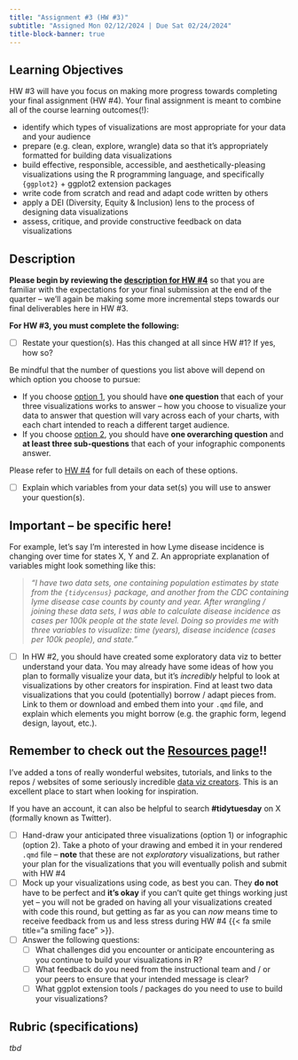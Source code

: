 ```yaml
---
title: "Assignment #3 (HW #3)"
subtitle: "Assigned Mon 02/12/2024 | Due Sat 02/24/2024"
title-block-banner: true
---
```


<!-- ::: {.center-text} -->
<!-- <div class="pink-box"> -->
<!-- ***You must earn a "Satisfactory" mark for  Part I only to earn a "Satisfactory" mark for Assignment #3 -- Part II is optional extra practice (will not be graded) in case you're looking for some additional practice.*** -->

<!-- **NOTE:** Assignments are to be submitted via GitHub Classrooms, unless otherwise noted. Each student receives one "free pass" for not submitting assignments via specified channels, after which you will receive a "Not Yet" mark. -->

<!-- **Read each part of the assignment carefully**, and use the check boxes to ensure you've addressed all elements of the assignment! -->
<!-- </div> -->
<!-- ::: -->

## Learning Objectives

HW #3 will have you focus on making more progress towards completing your final assignment (HW #4). Your final assignment is meant to combine all of the course learning outcomes(!):

- identify which types of visualizations are most appropriate for your data and your audience
- prepare (e.g. clean, explore, wrangle) data so that it’s appropriately formatted for building data visualizations
- build effective, responsible, accessible, and aesthetically-pleasing visualizations using the R programming language, and specifically `{ggplot2}` + ggplot2 extension packages
- write code from scratch and read and adapt code written by others
- apply a DEI (Diversity, Equity & Inclusion) lens to the process of designing data visualizations 
- assess, critique, and provide constructive feedback on data visualizations

## Description 

**Please begin by reviewing the [description for HW #4](https://samanthacsik.github.io/EDS-240-data-viz/assignments/HW4.html)** so that you are familiar with the expectations for your final submission at the end of the quarter -- we'll again be making some more incremental steps towards our final deliverables here in HW #3. 

[**For HW #3, you must complete the following:**]{.teal-text}

- [ ] Restate your question(s). Has this changed at all since HW #1? If yes, how so? 

::: {.callout-note}
Be mindful that the number of questions you list above will depend on which option you choose to pursue:

- If you choose [option 1](https://samanthacsik.github.io/EDS-240-data-viz/assignments/HW4.html#option-1), you should have **one question** that each of your three visualizations works to answer -- how you choose to visualize your data to answer that question will vary across each of your charts, with each chart intended to reach a different target audience. 
- If you choose [option 2](https://samanthacsik.github.io/EDS-240-data-viz/assignments/HW4.html#option-2), you should have **one overarching question** and **at least three sub-questions** that each of your infographic components answer.

Please refer to [HW #4](https://samanthacsik.github.io/EDS-240-data-viz/assignments/HW4.html) for full details on each of these options.
:::

- [ ] Explain which variables from your data set(s) you will use to answer your question(s).

::: {.callout-important}
## Important -- be specific here!
For example, let's say I'm interested in how Lyme disease incidence is changing over time for states X, Y and Z. An appropriate explanation of variables might look something like this: 

>*"I have two data sets, one containing population estimates by state from the `{tidycensus}` package, and another from the CDC containing lyme disease case counts by county and year. After wrangling / joining these data sets, I was able to calculate disease incidence as cases per 100k people at the state level. Doing so provides me with three variables to visualize: time (years), disease incidence (cases per 100k people), and state."*

 <!-- I will create a line chart with time (year) on the x-axis and disease incidence (cases per 100k) on the y-axis. Each line will represent a different state. -->
:::

- [ ] In HW #2, you should have created some exploratory data viz to better understand your data. You may already have some ideas of how you plan to formally visualize your data, but it's *incredibly* helpful to look at visualizations by other creators for inspiration. Find at least two data visualizations that you could (potentially) borrow / adapt pieces from. Link to them or download and embed them into your `.qmd` file, and explain which elements you might borrow (e.g. the graphic form, legend design, layout, etc.). 

::: {.callout-tip}
## Remember to check out the [Resources page](https://samanthacsik.github.io/EDS-240-data-viz/resources.html)!!
I've added a tons of really wonderful websites, tutorials, and links to the repos / websites of some seriously incredible [data viz creators](https://samanthacsik.github.io/EDS-240-data-viz/resources.html#inspirational-data-visualization-creators). This is an excellent place to start when looking for inspiration.

If you have an account, it can also be helpful to search **#tidytuesday** on X (formally known as Twitter).
:::

- [ ] Hand-draw your anticipated three visualizations (option 1) or infographic (option 2). Take a photo of your drawing and embed it in your rendered `.qmd` file -- **note** that these are not *exploratory* visualizations, but rather your plan for the visualizations that you will eventually polish and submit with HW #4
- [ ] Mock up your visualizations using code, as best you can. They **do not** have to be perfect and **it's okay** if you can't quite get things working just yet -- you will not be graded on having all your visualizations created with code this round, but getting as far as you can *now* means time to receive feedback from us and less stress during HW #4 {{< fa smile title="a smiling face" >}}. 
- [ ] Answer the following questions:
    - [ ] What challenges did you encounter or anticipate encountering as you continue to build your visualizations in R?
    - [ ] What feedback do you need from the instructional team and / or your peers to ensure that your intended message is clear?
    - [ ] What ggplot extension tools / packages do you need to use to build your visualizations?

## Rubric (specifications)

*tbd*

<!-- You must complete the following, as detailed below, to receive a "Satisfactory" mark for Assignment #3: -->




